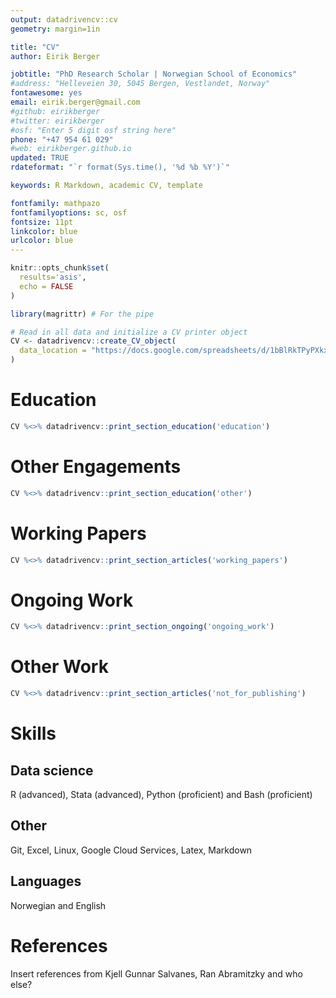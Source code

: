```yaml
---
output: datadrivencv::cv
geometry: margin=1in

title: "CV"
author: Eirik Berger

jobtitle: "PhD Research Scholar | Norwegian School of Economics"
#address: "Helleveien 30, 5045 Bergen, Vestlandet, Norway"
fontawesome: yes
email: eirik.berger@gmail.com
#github: eirikberger
#twitter: eirikberger
#osf: "Enter 5 digit osf string here"
phone: "+47 954 61 029"
#web: eirikberger.github.io
updated: TRUE
rdateformat: "`r format(Sys.time(), '%d %b %Y')`"

keywords: R Markdown, academic CV, template

fontfamily: mathpazo
fontfamilyoptions: sc, osf
fontsize: 11pt
linkcolor: blue
urlcolor: blue
---
```


```r
knitr::opts_chunk$set(
  results='asis', 
  echo = FALSE
)

library(magrittr) # For the pipe

# Read in all data and initialize a CV printer object
CV <- datadrivencv::create_CV_object(
  data_location = "https://docs.google.com/spreadsheets/d/1bBlRkTPyPXkxHUzBo7H6xJm33vnP-qv0sJ5rI1eCRO4/edit?usp=sharing"
)

```

# Education

```r
CV %<>% datadrivencv::print_section_education('education')
```

# Other Engagements

```r
CV %<>% datadrivencv::print_section_education('other')
```

<!--- # Journal Articles

```r
#CV %<>% datadrivencv::print_section_articles('academic_articles')
```
-->

# Working Papers

```r
CV %<>% datadrivencv::print_section_articles('working_papers')
```

# Ongoing Work

```r
CV %<>% datadrivencv::print_section_ongoing('ongoing_work')
```

# Other Work

```r
CV %<>% datadrivencv::print_section_articles('not_for_publishing')
```

# Skills

## Data science
R (advanced), Stata (advanced), Python (proficient) and Bash (proficient)

## Other
Git, Excel, Linux, Google Cloud Services, Latex, Markdown

## Languages
Norwegian and English

# References

Insert references from Kjell Gunnar Salvanes, Ran Abramitzky and who else?
